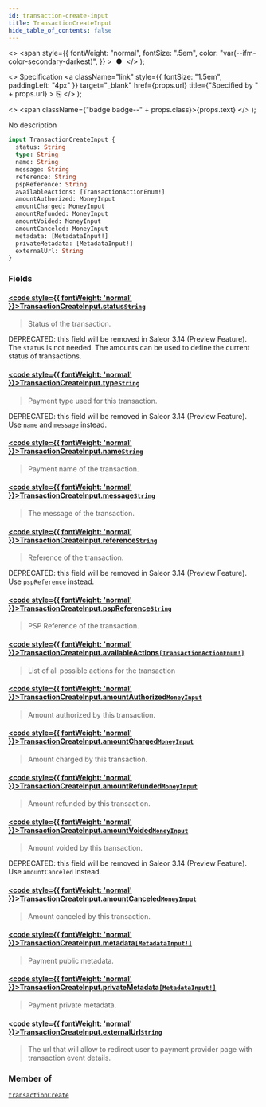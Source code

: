 ```yaml
---
id: transaction-create-input
title: TransactionCreateInput
hide_table_of_contents: false
---
```


  <>
    <span
      style={{
        fontWeight: "normal",
        fontSize: ".5em",
        color: "var(--ifm-color-secondary-darkest)",
      }}
    >
      &nbsp;●&nbsp;
    </span>
  </>
);

  <>
    Specification
    <a
      className="link"
      style={{ fontSize: "1.5em", paddingLeft: "4px" }}
      target="\_blank"
      href={props.url}
      title={"Specified by " + props.url}
    >
      ⎘
    </a>
  </>
);

  <>
    <span className={"badge badge--" + props.class}>{props.text}</span>
  </>
);

No description

```graphql
input TransactionCreateInput {
  status: String
  type: String
  name: String
  message: String
  reference: String
  pspReference: String
  availableActions: [TransactionActionEnum!]
  amountAuthorized: MoneyInput
  amountCharged: MoneyInput
  amountRefunded: MoneyInput
  amountVoided: MoneyInput
  amountCanceled: MoneyInput
  metadata: [MetadataInput!]
  privateMetadata: [MetadataInput!]
  externalUrl: String
}
```

### Fields

#### [<code style={{ fontWeight: 'normal' }}>TransactionCreateInput.<b>status</b></code>](#)<Bullet />[`String`](../../../api-reference/miscellaneous/scalars/string) <Badge class="secondary" text="scalar"/> <Badge class="secondary" text="miscellaneous"/>

> Status of the transaction.

DEPRECATED: this field will be removed in Saleor 3.14 (Preview Feature). The `status` is not needed. The amounts can be used to define the current status of transactions.

>

#### [<code style={{ fontWeight: 'normal' }}>TransactionCreateInput.<b>type</b></code>](#)<Bullet />[`String`](../../../api-reference/miscellaneous/scalars/string) <Badge class="secondary" text="scalar"/> <Badge class="secondary" text="miscellaneous"/>

> Payment type used for this transaction.

DEPRECATED: this field will be removed in Saleor 3.14 (Preview Feature). Use `name` and `message` instead.

>

#### [<code style={{ fontWeight: 'normal' }}>TransactionCreateInput.<b>name</b></code>](#)<Bullet />[`String`](../../../api-reference/miscellaneous/scalars/string) <Badge class="secondary" text="scalar"/> <Badge class="secondary" text="miscellaneous"/>

> Payment name of the transaction.

<Badge text="Added in Saleor 3.13" class="secondary margin-bottom--sm" />

>

#### [<code style={{ fontWeight: 'normal' }}>TransactionCreateInput.<b>message</b></code>](#)<Bullet />[`String`](../../../api-reference/miscellaneous/scalars/string) <Badge class="secondary" text="scalar"/> <Badge class="secondary" text="miscellaneous"/>

> The message of the transaction.

<Badge text="Added in Saleor 3.13" class="secondary margin-bottom--sm" />

>

#### [<code style={{ fontWeight: 'normal' }}>TransactionCreateInput.<b>reference</b></code>](#)<Bullet />[`String`](../../../api-reference/miscellaneous/scalars/string) <Badge class="secondary" text="scalar"/> <Badge class="secondary" text="miscellaneous"/>

> Reference of the transaction.

DEPRECATED: this field will be removed in Saleor 3.14 (Preview Feature). Use `pspReference` instead.

>

#### [<code style={{ fontWeight: 'normal' }}>TransactionCreateInput.<b>pspReference</b></code>](#)<Bullet />[`String`](../../../api-reference/miscellaneous/scalars/string) <Badge class="secondary" text="scalar"/> <Badge class="secondary" text="miscellaneous"/>

> PSP Reference of the transaction.

<Badge text="Added in Saleor 3.13" class="secondary margin-bottom--sm" />

>

#### [<code style={{ fontWeight: 'normal' }}>TransactionCreateInput.<b>availableActions</b></code>](#)<Bullet />[`[TransactionActionEnum!]`](../../../api-reference/payments/enums/transaction-action-enum) <Badge class="secondary" text="list"/> <Badge class="secondary" text="enum"/> <Badge class="secondary" text="payments"/>

> List of all possible actions for the transaction

#### [<code style={{ fontWeight: 'normal' }}>TransactionCreateInput.<b>amountAuthorized</b></code>](#)<Bullet />[`MoneyInput`](../../../api-reference/miscellaneous/inputs/money-input) <Badge class="secondary" text="input"/> <Badge class="secondary" text="miscellaneous"/>

> Amount authorized by this transaction.

#### [<code style={{ fontWeight: 'normal' }}>TransactionCreateInput.<b>amountCharged</b></code>](#)<Bullet />[`MoneyInput`](../../../api-reference/miscellaneous/inputs/money-input) <Badge class="secondary" text="input"/> <Badge class="secondary" text="miscellaneous"/>

> Amount charged by this transaction.

#### [<code style={{ fontWeight: 'normal' }}>TransactionCreateInput.<b>amountRefunded</b></code>](#)<Bullet />[`MoneyInput`](../../../api-reference/miscellaneous/inputs/money-input) <Badge class="secondary" text="input"/> <Badge class="secondary" text="miscellaneous"/>

> Amount refunded by this transaction.

#### [<code style={{ fontWeight: 'normal' }}>TransactionCreateInput.<b>amountVoided</b></code>](#)<Bullet />[`MoneyInput`](../../../api-reference/miscellaneous/inputs/money-input) <Badge class="secondary" text="input"/> <Badge class="secondary" text="miscellaneous"/>

> Amount voided by this transaction.

DEPRECATED: this field will be removed in Saleor 3.14 (Preview Feature). Use `amountCanceled` instead.

>

#### [<code style={{ fontWeight: 'normal' }}>TransactionCreateInput.<b>amountCanceled</b></code>](#)<Bullet />[`MoneyInput`](../../../api-reference/miscellaneous/inputs/money-input) <Badge class="secondary" text="input"/> <Badge class="secondary" text="miscellaneous"/>

> Amount canceled by this transaction.

<Badge text="Added in Saleor 3.13" class="secondary margin-bottom--sm" />

>

#### [<code style={{ fontWeight: 'normal' }}>TransactionCreateInput.<b>metadata</b></code>](#)<Bullet />[`[MetadataInput!]`](../../../api-reference/miscellaneous/inputs/metadata-input) <Badge class="secondary" text="list"/> <Badge class="secondary" text="input"/> <Badge class="secondary" text="miscellaneous"/>

> Payment public metadata.

#### [<code style={{ fontWeight: 'normal' }}>TransactionCreateInput.<b>privateMetadata</b></code>](#)<Bullet />[`[MetadataInput!]`](../../../api-reference/miscellaneous/inputs/metadata-input) <Badge class="secondary" text="list"/> <Badge class="secondary" text="input"/> <Badge class="secondary" text="miscellaneous"/>

> Payment private metadata.

#### [<code style={{ fontWeight: 'normal' }}>TransactionCreateInput.<b>externalUrl</b></code>](#)<Bullet />[`String`](../../../api-reference/miscellaneous/scalars/string) <Badge class="secondary" text="scalar"/> <Badge class="secondary" text="miscellaneous"/>

> The url that will allow to redirect user to payment provider page with transaction event details.

<Badge text="Added in Saleor 3.13" class="secondary margin-bottom--sm" />

>

### Member of

[`transactionCreate`](../../../api-reference/payments/mutations/transaction-create) <Badge class="secondary" text="mutation"/>
